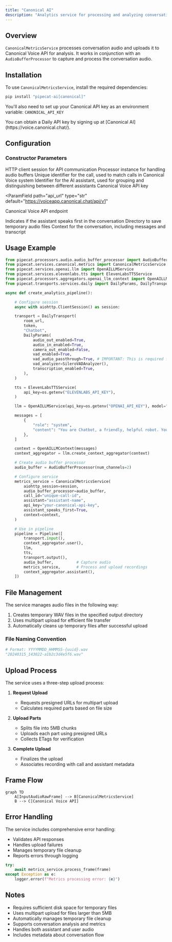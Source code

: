 ```yaml
---
title: "Canonical AI"
description: "Analytics service for processing and analyzing conversation recordings using Canonical AI’s Voice API"
---
```


## Overview

`CanonicalMetricsService` processes conversation audio and uploads it to Canonical Voice API for analysis. It works in conjunction with an `AudioBufferProcessor` to capture and process the conversation audio.

## Installation

To use `CanonicalMetricsService`, install the required dependencies:

```bash
pip install "pipecat-ai[canonical]"
```

You'll also need to set up your Canonical API key as an environment variable: `CANONICAL_API_KEY`

<Tip>
  You can obtain a Daily API key by signing up at [Canonical
  AI](https://voice.canonical.chat/).
</Tip>

## Configuration

### Constructor Parameters

<ParamField path="aiohttp_session" type="aiohttp.ClientSession" required>
  HTTP client session for API communication
</ParamField>

<ParamField path="audio_buffer_processor" type="AudioBufferProcessor" required>
  Processor instance for handling audio buffers
</ParamField>

<ParamField path="call_id" type="str" required>
  Unique identifier for the call, used to match calls in Canonical Voice system
</ParamField>

<ParamField path="assistant" type="str" required>
  Identifier for the AI assistant, used for grouping and distinguishing between
  different assistants
</ParamField>

<ParamField path="api_key" type="str" required>
  Canonical Voice API key
</ParamField>

<ParamField
  path="api_url"
  type="str"
  default="https://voiceapp.canonical.chat/api/v1"
>
  Canonical Voice API endpoint
</ParamField>

<ParamField path="assistant_speaks_first" type="bool" default="True">
  Indicates if the assistant speaks first in the conversation
</ParamField>

<ParamField path="output_dir" type="str" default="recordings">
  Directory to save temporary audio files
</ParamField>

<ParamField path="context" type="OpenAILLMContext" default="None">
  Context for the conversation, including messages and transcript
</ParamField>

## Usage Example

```python
from pipecat.processors.audio.audio_buffer_processor import AudioBufferProcessor
from pipecat.services.canonical.metrics import CanonicalMetricsService
from pipecat.services.openai.llm import OpenAILLMService
from pipecat.services.elevenlabs.tts import ElevenLabsTTSService
from pipecat.processors.aggregators.openai_llm_context import OpenAILLMContext
from pipecat.transports.services.daily import DailyParams, DailyTransport

async def create_analytics_pipeline():

    # Configure session
    async with aiohttp.ClientSession() as session:

    transport = DailyTransport(
        room_url,
        token,
        "Chatbot",
        DailyParams(
            audio_out_enabled=True,
            audio_in_enabled=True,
            camera_out_enabled=False,
            vad_enabled=True,
            vad_audio_passthrough=True, # IMPORTANT: This is required for recording to work
            vad_analyzer=SileroVADAnalyzer(),
            transcription_enabled=True,
        ),
    )

    tts = ElevenLabsTTSService(
        api_key=os.getenv("ELEVENLABS_API_KEY"),
    )

    llm = OpenAILLMService(api_key=os.getenv("OPENAI_API_KEY"), model="gpt-4o")

    messages = [
        {
            "role": "system",
            "content": "You are Chatbot, a friendly, helpful robot. Your goal is to demonstrate your capabilities in a succinct way. Your output will be converted to audio so don't include special characters in your answers. Respond to what the user said in a creative and helpful way, but keep your responses brief. Start by introducing yourself. Keep all your responses to 12 words or fewer.",
        },
    ]

    context = OpenAILLMContext(messages)
    context_aggregator = llm.create_context_aggregator(context)

    # Create audio buffer processor
    audio_buffer = AudioBufferProcessor(num_channels=2)

    # Configure service
    metrics_service = CanonicalMetricsService(
        aiohttp_session=session,
        audio_buffer_processor=audio_buffer,
        call_id="unique-call-id",
        assistant="assistant-name",
        api_key="your-canonical-api-key",
        assistant_speaks_first=True,
        context=context,
    )

    # Use in pipeline
    pipeline = Pipeline([
        transport.input(),
        context_aggregator.user(),
        llm,
        tts,
        transport.output(),
        audio_buffer,          # Capture audio
        metrics_service,       # Process and upload recordings
        context_aggregator.assistant(),
    ])
```

## File Management

The service manages audio files in the following way:

1. Creates temporary WAV files in the specified output directory
2. Uses multipart upload for efficient file transfer
3. Automatically cleans up temporary files after successful upload

### File Naming Convention

```python
# Format: YYYYMMDD_HHMMSS-{uuid}.wav
"20240315_143022-a1b2c3d4e5f6.wav"
```

## Upload Process

The service uses a three-step upload process:

1. **Request Upload**

   - Requests presigned URLs for multipart upload
   - Calculates required parts based on file size

2. **Upload Parts**

   - Splits file into 5MB chunks
   - Uploads each part using presigned URLs
   - Collects ETags for verification

3. **Complete Upload**
   - Finalizes the upload
   - Associates recording with call and assistant metadata

## Frame Flow

```mermaid
graph TD
    A[InputAudioRawFrame] --> B[CanonicalMetricsService]
    B --> C[Canonical Voice API]
```

## Error Handling

The service includes comprehensive error handling:

- Validates API responses
- Handles upload failures
- Manages temporary file cleanup
- Reports errors through logging

```python
try:
    await metrics_service.process_frame(frame)
except Exception as e:
    logger.error(f"Metrics processing error: {e}")
```

## Notes

- Requires sufficient disk space for temporary files
- Uses multipart upload for files larger than 5MB
- Automatically manages temporary file cleanup
- Supports conversation analysis and metrics
- Handles both assistant and user audio
- Includes metadata about conversation flow
